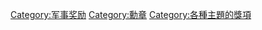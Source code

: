 {{Commonscat|Military decorations}}

[[Category:军事奖励|Category:军事奖励]]
[[Category:勳章|Category:勳章]]
[[Category:各種主題的獎項|Category:各種主題的獎項]]